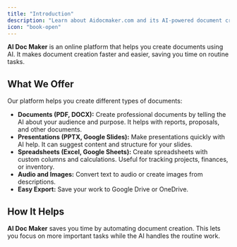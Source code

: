 ```yaml
---
title: "Introduction"
description: "Learn about Aidocmaker.com and its AI-powered document creation capabilities"
icon: "book-open"
---
```


**AI Doc Maker** is an online platform that helps you create documents using AI. It makes document creation faster and easier, saving you time on routine tasks.

## What We Offer

Our platform helps you create different types of documents:

- **Documents (PDF, DOCX):** Create professional documents by telling the AI about your audience and purpose. It helps with reports, proposals, and other documents.
- **Presentations (PPTX, Google Slides):** Make presentations quickly with AI help. It can suggest content and structure for your slides.
- **Spreadsheets (Excel, Google Sheets):** Create spreadsheets with custom columns and calculations. Useful for tracking projects, finances, or inventory.
- **Audio and Images:** Convert text to audio or create images from descriptions.
- **Easy Export:** Save your work to Google Drive or OneDrive.

## How It Helps

**AI Doc Maker** saves you time by automating document creation. This lets you focus on more important tasks while the AI handles the routine work.